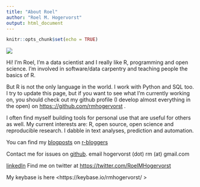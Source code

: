 ```yaml
---
title: "About Roel"
author: "Roel M. Hogervorst"
output: html_document
---
```


```r
knitr::opts_chunk$set(echo = TRUE)
```

![](images/roel.jpeg)


Hi! I'm Roel, 
I'm a data scientist and I really like R, programming and open science. I'm involved in software/data carpentry and teaching people the basics of R. 


But R is not the only language in the world. I work with Python and SQL too. 
I try to update this page, but if you want to see what I'm currently working on, you should check out my github profile (I develop almost everything in  the open) on <https:://github.com/rmhogervorst> .

I often find myself building tools for personal use that are useful for others as well. 
My current interests are: R, open source, open science and reproducible research. I dabble in text analyses, prediction and automation.


You can find my [blogposts](https://blog.rmhogervorst.nl"personal blog") on [r-bloggers](https://www.r-bloggers.com/author/roel-m-hogervorst/ "my posts on r-bloggers")


Contact me for issues on [github](https://github.com/RMHogervorst). 
email hogervorst (dot) rm (at) gmail.com

[linkedIn](https://www.linkedin.com/in/rmhogervorst) 
Find me on twitter at <https://twitter.com/RoelMHogervorst>

My keybase is here <https://keybase.io/rmhogervorst/ > 

